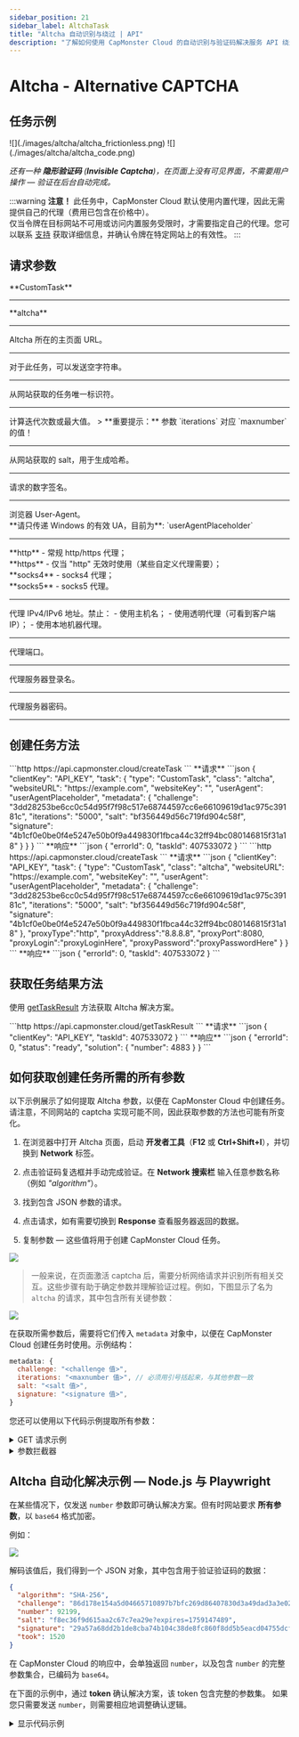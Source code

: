 ```yaml
---
sidebar_position: 21
sidebar_label: AltchaTask
title: "Altcha 自动识别与绕过 | API"
description: "了解如何使用 CapMonster Cloud 的自动识别与验证码解决服务 API 绕过 Altcha！" 
---
```



# Altcha - Alternative CAPTCHA

<PriceBlockWrap>
  <PriceBlock title="altcha" captchaId="altcha"/>
</PriceBlockWrap>

## 任务示例

<Tabs className="full-width-tabs">
  <TabItem value="pow" label="PoW (工作量证明)" default>
    ![](./images/altcha/altcha_frictionless.png)
  </TabItem>
  <TabItem value="code" label="Code Captcha">
    ![](./images/altcha/altcha_code.png)
  </TabItem>
</Tabs>

*还有一种 **隐形验证码** (**Invisible Captcha**)，在页面上没有可见界面，不需要用户操作 — 验证在后台自动完成。*

:::warning **注意！**
此任务中，CapMonster Cloud 默认使用内置代理，因此无需提供自己的代理（费用已包含在价格中）。  
仅当令牌在目标网站不可用或访问内置服务受限时，才需要指定自己的代理。您可以联系 [支持](https://helpdesk.zennolab.com/conversation/new) 获取详细信息，并确认令牌在特定网站上的有效性。
:::

## 请求参数

<TabItem value="proxyless" label="CustomTask（无代理）" default className="bordered-panel">
  
  <ParamItem title="type" required type="string" />
  **CustomTask**

  ---

  <ParamItem title="class" required type="string" />
  **altcha**

  ---

  <ParamItem title="websiteURL" required type="string" />
  Altcha 所在的主页面 URL。

  ---

  <ParamItem title="websiteKey" required type="string" />
  对于此任务，可以发送空字符串。

  ---

  <ParamItem title="challenge (metadata 内)" required="required" type="string" />
  从网站获取的任务唯一标识符。

  ---

  <ParamItem title="iterations (metadata 内)" required="required" type="string" />
  计算迭代次数或最大值。
  > **重要提示：** 参数 `iterations` 对应 `maxnumber` 的值！

  ---

  <ParamItem title="salt (metadata 内)" required="required" type="string" />
  从网站获取的 salt，用于生成哈希。

  ---

  <ParamItem title="signature (metadata 内)" required="required" type="string" />
  请求的数字签名。

  ---

  <ParamItem title="userAgent" type="string" />
  浏览器 User-Agent。<br />
  **请只传递 Windows 的有效 UA，目前为**: `userAgentPlaceholder`

  ---

  <ParamItem title="proxyType" type="string" />
  **http** - 常规 http/https 代理；<br />
  **https** - 仅当 "http" 无效时使用（某些自定义代理需要）；<br />
  **socks4** - socks4 代理；<br />
  **socks5** - socks5 代理。

  ---

  <ParamItem title="proxyAddress" type="string" />
  <p>
    代理 IPv4/IPv6 地址。禁止：
    - 使用主机名；
    - 使用透明代理（可看到客户端 IP）；
    - 使用本地机器代理。
  </p>

  ---

  <ParamItem title="proxyPort" type="integer" />
  代理端口。

  ---

  <ParamItem title="proxyLogin" type="string" />
  代理服务器登录名。

  ---

  <ParamItem title="proxyPassword" type="string" />
  代理服务器密码。

  ---
</TabItem>

## 创建任务方法
<Tabs className="full-width-tabs filled-tabs request-tabs" groupId="captcha-type">
  <TabItem value="proxyless" label="Altcha CustomTask（无代理）" default className="method-panel">
    <MethodItem>
      ```http
      https://api.capmonster.cloud/createTask
      ```
    </MethodItem>
    <MethodDescription>
      **请求**
      ```json
      {
        "clientKey": "API_KEY",
        "task": {
          "type": "CustomTask",
          "class": "altcha",
          "websiteURL": "https://example.com",
          "websiteKey": "",
          "userAgent": "userAgentPlaceholder",
          "metadata": {
            "challenge": "3dd28253be6cc0c54d95f7f98c517e68744597cc6e66109619d1ac975c39181c",
            "iterations": "5000",
            "salt": "bf356449d56c719fd904c58f",
            "signature": "4b1cf0e0be0f4e5247e50b0f9a449830f1fbca44c32ff94bc080146815f31a18"
          }
        }
      }
      ```
      **响应**
      ```json
      {
        "errorId": 0,
        "taskId": 407533072
      }
      ```
    </MethodDescription>
  </TabItem>

  <TabItem value="proxy" label="Altcha CustomTask（使用代理）" className="method-panel">
    <MethodItem>
      ```http
      https://api.capmonster.cloud/createTask
      ```
    </MethodItem>
    <MethodDescription>
      **请求**
      ```json
      {
        "clientKey": "API_KEY",
        "task": {
          "type": "CustomTask",
          "class": "altcha",
          "websiteURL": "https://example.com",
          "websiteKey": "",
          "userAgent": "userAgentPlaceholder",
          "metadata": {
            "challenge": "3dd28253be6cc0c54d95f7f98c517e68744597cc6e66109619d1ac975c39181c",
            "iterations": "5000",
            "salt": "bf356449d56c719fd904c58f",
            "signature": "4b1cf0e0be0f4e5247e50b0f9a449830f1fbca44c32ff94bc080146815f31a18"
          },
          "proxyType":"http",
          "proxyAddress":"8.8.8.8",
          "proxyPort":8080,
          "proxyLogin":"proxyLoginHere",
          "proxyPassword":"proxyPasswordHere"
        }
      }
      ```
      **响应**
      ```json
      {
        "errorId": 0,
        "taskId": 407533072
      }
      ```
    </MethodDescription>
  </TabItem>
</Tabs>

## 获取任务结果方法

使用 [getTaskResult](../api/methods/get-task-result.md) 方法获取 Altcha 解决方案。

<TabItem value="proxyless" label="Altcha CustomTask（无代理）" default className="method-panel-full">
  <MethodItem>
    ```http
    https://api.capmonster.cloud/getTaskResult
    ```
  </MethodItem>
  <MethodDescription>
    **请求**
    ```json
    {
      "clientKey": "API_KEY",
      "taskId": 407533072
    }
    ```
    **响应**
    ```json
    {
      "errorId": 0,
      "status": "ready",
      "solution": {
        "number": 4883
      }
    }
    ```
  </MethodDescription>
</TabItem>

## 如何获取创建任务所需的所有参数

以下示例展示了如何提取 Altcha 参数，以便在 CapMonster Cloud 中创建任务。请注意，不同网站的 captcha 实现可能不同，因此获取参数的方法也可能有所变化。

1. 在浏览器中打开 Altcha 页面，启动 **开发者工具**（**F12** 或 **Ctrl+Shift+I**），并切换到 **Network** 标签。

2. 点击验证码复选框并手动完成验证。在 **Network 搜索栏** 输入任意参数名称（例如 *"algorithm"*）。

3. 找到包含 JSON 参数的请求。

4. 点击请求，如有需要切换到 **Response** 查看服务器返回的数据。

5. 复制参数 — 这些值将用于创建 CapMonster Cloud 任务。

![](./images/altcha/altcha_parameters.png)

> 一般来说，在页面激活 captcha 后，需要分析网络请求并识别所有相关交互。这些步骤有助于确定参数并理解验证过程。例如，下图显示了名为 `altcha` 的请求，其中包含所有关键参数：

![](./images/altcha/altcha_parameters1.png)

在获取所需参数后，需要将它们传入 `metadata` 对象中，以便在 CapMonster Cloud 创建任务时使用。示例结构：

```javascript
metadata: {
  challenge: "<challenge 值>", 
  iterations: "<maxnumber 值>", // 必须用引号括起来，与其他参数一致
  salt: "<salt 值>",             
  signature: "<signature 值>",  
}
```

您还可以使用以下代码示例提取所有参数：

<details>
<summary>GET 请求示例</summary>

对指定 URL 执行 HTTP GET 请求，并将响应输出到控制台。

```javascript
const url = 'https://example-portal.mysite.rs.gov.br/Altcha/Example'; // 用于提取验证码参数的 API 端点

fetch(url, { method: 'GET' })
  .then(res => res.text())
  .then(data => console.log('Response:', data))
  .catch(err => console.error(err));
````

</details>

<details>
<summary>参数拦截器</summary>

浏览器脚本，重写 `fetch` 和 `XMLHttpRequest`，以自动监控网络请求并提取关键 Altcha 验证码参数。将此脚本粘贴到验证码页面的浏览器控制台中并激活验证码 — 所需参数将自动输出到控制台。

```javascript
(function() {
  const keywords = ['algorithm','challenge','maxnumber','salt','signature'];
  const foundParams = {};

  const intercept = (url, body, text) => {
    keywords.forEach(key => {
      if ((url && url.includes(key)) || (body && body.includes(key)) || (text && text.includes(key))) {
        foundParams[key] = foundParams[key] || [];
        if (url?.includes(key)) foundParams[key].push(url);
        if (body?.includes(key)) foundParams[key].push(body);
        if (text?.includes(key)) foundParams[key].push(text);
      }
    });
    if (Object.keys(foundParams).length) console.log('Found parameters:', foundParams);
  };

  const originalFetch = window.fetch;
  window.fetch = async (...args) => {
    const [resource, config] = args;
    const url = typeof resource === 'string' ? resource : resource.url;
    const body = config?.body;
    const response = await originalFetch.apply(this, args);
    try {
      const text = await response.clone().text();
      intercept(url, body, text);
    } catch {}
    return response;
  };

  const originalOpen = XMLHttpRequest.prototype.open;
  const originalSend = XMLHttpRequest.prototype.send;

  XMLHttpRequest.prototype.open = function(method, url, ...rest) {
    this._url = url;
    return originalOpen.call(this, method, url, ...rest);
  };

  XMLHttpRequest.prototype.send = function(body) {
    this.addEventListener('load', () => intercept(this._url, body, this.responseText));
    return originalSend.call(this, body);
  };
})();
```
</details>

## Altcha 自动化解决示例 — Node.js 与 Playwright

在某些情况下，仅发送 `number` 参数即可确认解决方案。但有时网站要求 **所有参数**，以 `base64` 格式加密。

例如：

![](./images/altcha/altcha_base64.png)

解码该值后，我们得到一个 JSON 对象，其中包含用于验证验证码的数据：

```json
{
  "algorithm": "SHA-256",
  "challenge": "86d178e154a5d04665710897b7bfc269d86407830d3a49dad3a3e027f6a824a6",
  "number": 92199,
  "salt": "f8ec36f9d615aa2c67c7ea29e?expires=1759147489",
  "signature": "29a57a68dd2b1de8cba74b104c38de8fc860f8dd5b5eacd04755dcff7eb7ee8f",
  "took": 1520
}
```

在 CapMonster Cloud 的响应中，会单独返回 `number`，以及包含 `number` 的完整参数集合，已编码为 `base64`。

在下面的示例中，通过 **token** 确认解决方案，该 token 包含完整的参数集。
如果您只需要发送 `number`，则需要相应地调整确认逻辑。

<details>
<summary>显示代码示例</summary>

```javascript
const { chromium } = require("playwright");

// 替换为你的值：
// - API_KEY → 你的 CapMonster Cloud 密钥
// - ALTCHA_PAGE → Altcha 页面地址
const API_KEY = "your_capmonster_cloud_api_key";
const ALTCHA_PAGE = "https://url_with_altcha";

(async () => {
  const browser = await chromium.launch({ headless: false, devtools: true });
  const context = await browser.newContext(); 
  const page = await context.newPage(); 

  await page.route("**/*", (route) => {
    const url = route.request().url();
    if (url.includes("api.capmonster.cloud")) return route.abort();
    return route.continue();
  });

  let challengeResp = null; // 存储 Altcha challenge 的变量
  page.on("response", async (response) => {
    try {
      if (response.url().includes("/Altcha/GerarDesafio")) {
        challengeResp = await response.json(); // 获取 challenge JSON 参数
        console.log("Captured /Altcha/GerarDesafio:", challengeResp);
      }
    } catch {}
  });

  await page.goto(ALTCHA_PAGE, { waitUntil: "networkidle" });

  try {
    await page.waitForSelector("altcha-widget input[type='checkbox']", { timeout: 10000 });
    await page.click("altcha-widget input[type='checkbox']");
  } catch {
    const widgetHandle = await page.$("altcha-widget");
    if (widgetHandle) await widgetHandle.click(); // 如果标准选择器未找到
  }

  // 等待 challenge
  const start = Date.now();
  while (!challengeResp && Date.now() - start < 30000) {
    await new Promise((r) => setTimeout(r, 300));
  }
  if (!challengeResp) {
    console.error("无法捕获 /Altcha/GerarDesafio。");
    await browser.close();
    return;
  }

  const { challenge, salt, signature, maxnumbers } = challengeResp;

  // 构建 CapMonster Cloud 创建任务请求体
  const createTaskBody = {
    clientKey: API_KEY,
    task: {
      type: "CustomTask",
      class: "altcha",
      websiteURL: ALTCHA_PAGE,
      websiteKey: "",
      userAgent:
        "Mozilla/5.0 (Windows NT 10.0; Win64; x64) AppleWebKit/537.36 (KHTML, like Gecko) Chrome/140.0.0.0 Safari/537.36",
      metadata: {
        challenge,
        iterations: maxnumbers,
        salt,
        signature,
      },
    },
  };

  // 创建任务
  const taskResp = await fetch("https://api.capmonster.cloud/createTask", {
    method: "POST",
    headers: { "Content-Type": "application/json" },
    body: JSON.stringify(createTaskBody),
  }).then((r) => r.json());

  console.log("CreateTask response:", taskResp);
  if (!taskResp || !taskResp.taskId) {
    console.error("创建任务失败:", taskResp);
    await browser.close();
    return;
  }

  const taskId = taskResp.taskId;

  // 等待任务解决
  let fullSolution = null;
  const maxPollMs = 120000;
  const pollStart = Date.now();
  while (Date.now() - pollStart < maxPollMs) {
    const res = await fetch("https://api.capmonster.cloud/getTaskResult", {
      method: "POST",
      headers: { "Content-Type": "application/json" },
      body: JSON.stringify({ clientKey: API_KEY, taskId }),
    }).then((r) => r.json());

    if (res.status === "ready") {
      fullSolution = res.solution;
      console.log("CapMonster 完整解决方案:", fullSolution);
      break;
    }
    await new Promise((r) => setTimeout(r, 3000));
  }

  if (!fullSolution) {
    console.error("在指定时间内未收到解决方案。");
    await browser.close();
    return;
  }

  // 提取 token
  const token =
    (fullSolution && fullSolution.data && fullSolution.data.token) ||
    fullSolution.token ||
    (fullSolution && fullSolution.data) ||
    null;

  if (!token) {
    console.error("CapMonster 响应中未找到 token:", fullSolution);
    await browser.close();
    return;
  }

  // 将 token 注入页面
  await page.evaluate((tokenValue) => {
    const cpv = document.querySelector("#captchaParaValidar");
    if (cpv) {
      cpv.value = tokenValue;
    } else {
      const created = document.createElement("input");
      created.type = "hidden";
      created.id = "captchaParaValidar";
      created.name = "captchaParaValidar";
      created.value = tokenValue;
      (document.querySelector("form") || document.body).appendChild(created);
    }

    let alt = document.querySelector('input[name="altcha"]');
    if (alt) {
      alt.value = tokenValue;
    } else {
      const created2 = document.createElement("input");
      created2.type = "hidden";
      created2.name = "altcha";
      created2.value = tokenValue;
      (document.querySelector("form") || document.body).appendChild(created2);
    }

    const widget = document.querySelector("altcha-widget");
    if (widget) {
      widget.setAttribute("data-state", "verified");
      const checkbox = widget.querySelector("input[type='checkbox']");
      if (checkbox) {
        checkbox.checked = true;
        checkbox.dispatchEvent(new Event("change", { bubbles: true }));
      }
      const label = widget.querySelector(".altcha-label");
      if (label) label.textContent = "Verified";
    }
  }, token);

  console.log("Token 已注入:", token);
})();
```
</details>
